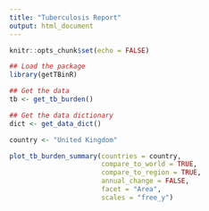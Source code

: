 ```yaml
---
title: "Tuberculosis Report"
output: html_document
---
```


```r
knitr::opts_chunk$set(echo = FALSE)
```


```r
## Load the package
library(getTBinR)

## Get the data
tb <- get_tb_burden()

## Get the data dictionary
dict <- get_data_dict()
```

```r
country <- "United Kingdom"

plot_tb_burden_summary(countries = country,
                       compare_to_world = TRUE, 
                       compare_to_region = TRUE,
                       annual_change = FALSE,
                       facet = "Area",
                       scales = "free_y")
```
